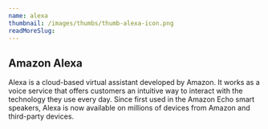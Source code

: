 ```yaml
---
name: alexa
thumbnail: /images/thumbs/thumb-alexa-icon.png
readMoreSlug:
---
```


## Amazon Alexa

Alexa is a cloud-based virtual assistant developed by Amazon. It works as a voice service that offers customers an intuitive way to interact with the technology they use every day. Since first used in the Amazon Echo smart speakers, Alexa is now available on millions of devices from Amazon and third-party devices.
